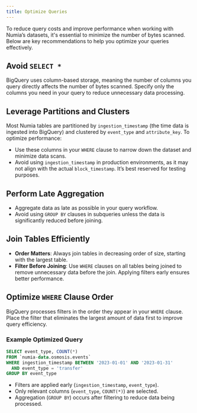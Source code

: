 ```yaml
---
title: Optimize Queries
---
```


To reduce query costs and improve performance when working with Numia’s datasets, it's essential to minimize the number of bytes scanned. Below are key recommendations to help you optimize your queries effectively.

## Avoid `SELECT *`
BigQuery uses column-based storage, meaning the number of columns you query directly affects the number of bytes scanned. Specify only the columns you need in your query to reduce unnecessary data processing.

## Leverage Partitions and Clusters
Most Numia tables are partitioned by `ingestion_timestamp` (the time data is ingested into BigQuery) and clustered by `event_type` and `attribute_key`. To optimize performance:
- Use these columns in your `WHERE` clause to narrow down the dataset and minimize data scans.
- Avoid using `ingestion_timestamp` in production environments, as it may not align with the actual `block_timestamp`. It’s best reserved for testing purposes.

## Perform Late Aggregation
- Aggregate data as late as possible in your query workflow.
- Avoid using `GROUP BY` clauses in subqueries unless the data is significantly reduced before joining.

## Join Tables Efficiently
- **Order Matters**: Always join tables in decreasing order of size, starting with the largest table.
- **Filter Before Joining**: Use `WHERE` clauses on all tables being joined to remove unnecessary data before the join. Applying filters early ensures better performance.

## Optimize `WHERE` Clause Order
BigQuery processes filters in the order they appear in your `WHERE` clause. Place the filter that eliminates the largest amount of data first to improve query efficiency.

### Example Optimized Query

```sql
SELECT event_type, COUNT(*) 
FROM `numia-data.osmosis.events`
WHERE ingestion_timestamp BETWEEN '2023-01-01' AND '2023-01-31'
  AND event_type = 'transfer'
GROUP BY event_type
```

- Filters are applied early (`ingestion_timestamp`, `event_type`).
- Only relevant columns (`event_type`, `COUNT(*)`) are selected.
- Aggregation (`GROUP BY`) occurs after filtering to reduce data being processed.



